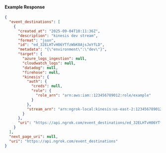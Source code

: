 
#### Example Response

```json
{
  "event_destinations": [
    {
      "created_at": "2025-09-04T10:11:36Z",
      "description": "kinesis dev stream",
      "format": "json",
      "id": "ed_32ELHTvH06YTfzWbK0AjsJoYfLD",
      "metadata": "{\"environment\":\"dev\"}",
      "target": {
        "azure_logs_ingestion": null,
        "cloudwatch_logs": null,
        "datadog": null,
        "firehose": null,
        "kinesis": {
          "auth": {
            "creds": null,
            "role": {
              "role_arn": "arn:aws:iam::123456789012:role/example"
            }
          },
          "stream_arn": "arn:ngrok-local:kinesis:us-east-2:123456789012:stream/mystream2"
        }
      },
      "uri": "https://api.ngrok.com/event_destinations/ed_32ELHTvH06YTfzWbK0AjsJoYfLD"
    }
  ],
  "next_page_uri": null,
  "uri": "https://api.ngrok.com/event_destinations"
}
```

